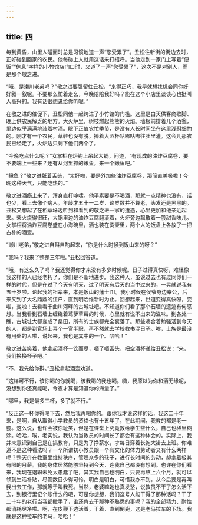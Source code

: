 ```yaml
---
---
---
```

title: 四
---




每到黄昏，山里人碰面时总是习惯地道一声“您受累了”。丑松往新街的街边去时，正好碰到回家的农民。他每碰上人就用这话来打招呼。当他走到一家门上写着“便饭”“休息”字样的小竹馆店门口时，又道了一声“您受累了”，这次不是对别人，而是那个敬之进。

“哦，是濑川老弟吗？”敬之进要强留住丑松，“来得正巧，我早就想找机会同你好好叙一叙呢。不要那么忙着走么，今晚陪陪我好吗？能在这个小店里谈谈心也挺叫人高兴的。我有话很想说给你听呢。”

在敬之进的催促下，丑松同他一起跨进了小竹馆的门槛。这里是白天供客商歇脚、晚上供农民解乏的地方。大火炉里，树枝燃起熊熊的火焰。墙根前排着几个酒瓮，里边似乎满满地装着村酒。眼下正值农忙季节，是没有人长时间坐在这里浅斟细酌的。刚才有一个农民，草鞋也没有脱，捧着大酒杯咕嘟咕嘟往肚里灌。这会儿那农民已经走了，火炉边只剩下他们两个了。

“今晚吃点什么呢？”女掌柜在炉钩上吊起大锅，问道，“有现成的油炸豆腐卷，要不要端上一些来？还有从河里抓的鳅鱼，来一个鳅鱼吧。”

“鳅鱼？”敬之进舐着舌头，“太好啦，要是外加些油炸豆腐卷，那简直美极啦！今晚这种天气，只能吃热的。”

敬之进酒瘾上来了，浑身直打哆嗦。他平素要是不喝酒，那就一点精神也没有，话也少，看上去像个病人。年龄才五十一二岁，论岁数并不算老，头发还是黑黑的。丑松又想起了在稻草垛边听到和看到的敬之进一家的遭遇，心里更加和他亲近起来。柴火烧得很旺，大锅里边的油炸豆腐翻滚着，火炉旁边飘散着一股甜香味儿。女掌柜将油炸豆腐卷盛在小海碗里，酒也装在烫壶里，两个人的饭盘上各放了一把古朴的酒壶。

“濑川老弟，”敬之进自斟自酌起来，“你是什么时候到饭山来的呀？”

“我吗？我来了整整三年啦。”丑松回答道。

“哦，有这么久了吗？我还觉得你才来没有多少时候呢。日子过得真快呀，难怪像我这样的人已经老朽了，你们是不断地进步。我这种人，虽说过去也有过同你们一样的时代，但是在过了今天有明天、过了明天有后天的当中过来的，一晃就说我有五十岁啦。论起我的祖辈来，本是饭山的藩士[1]。我小时候在侯爷身边奉公，后来又到了大名鼎鼎的江户，直到明治维新时为止。回想起来，世道变得真快呀，变啦，变啦！去看看千曲川河畔的古城址吧。不知道你们看了那个石墙的遗迹有何感想。当我看到石墙上缠绕着茑萝草莓的时候，心里就有说不出来的滋味。到各处一瞧，古城址大都变成了桑田，所有的士族都完全衰落了。那些凑合着勉强活到今天的人，都是到官场上弄个一官半职，再不然就去学校教书混日子。唉，士族是最没有用处的人啦，说起来，我也是其中的一个。哈哈！”

敬之进苦笑着，他拿起酒杯一饮而尽，咂了咂舌头，把空酒杯递给丑松说：“来，我们换换杯子吧。”

“不，我先给你斟。”丑松拿起酒壶劝道。

“这样可不行，该你喝的你就喝，该我喝的我也喝。嗨，我原以为你和酒无缘呢，没想到你还真能喝，今夜才算是知道你的海量了。”

“哪里，我是最多三杯，多了就不行。”

“反正这一杯你得喝下去，然后我再喝你的。跟你我才说这样的话，我这二十年来，是啊，自从取得小学教员的资格也有十五年了，在此期间，我教的都是老一套。这么说，也许会被你耻笑，但是在课堂上究竟教给学生些什么，自己也稀里糊涂。哈哈，唉，老实说，我认为当教员的时间长了都会有这种体会的。实际上，我并未意识到自己是在搞教育，只是为了挣薪水，才每日穿着长袍大褂去上班。你难道不是这种看法吗？一个所谓初小教员跟一个有文化的体力劳动者又有什么两样呢？整天价在教室里维持秩序，管理众多的孩子，进行长时间的劳动，却拿着极其有限的月薪。我的身体居然能够坚持到今天，连我自己都没有想到。也许在你们看来，我现在退职未免太愚蠢了吧，其实我自己也明白，只要再熬上六个月，就可以领到生活补贴，尽管数目少得可怜。明白是明白，可惜我办不到。从今后要是再叫我出去工作，那就等于叫我死。当然，老婆嘛她也真发愁，说教员不干了怎么活下去，到银行里记个账什么的吧，可是你想想，我们这号人能干得了那种活吗？干了二十年的老行当我都撒手了，谁还肯去干那种不熟悉的事呢？我的全部精力、耐性都消耗尽净啦。啊，在皮鞭下边活着，干着，直到倒毙，这是老马拉车的下场。我就是这种拉车的老马，哈哈！”